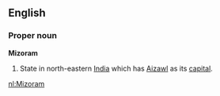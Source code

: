 ==English==
===Proper noun===
'''Mizoram'''
#State in north-eastern [[India]] which has [[Aizawl]] as its [[capital]].

[[nl:Mizoram]]